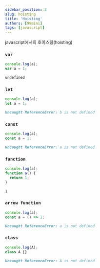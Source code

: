 ```yaml
---
sidebar_position: 2
slug: hoisting
title: 'Hoisting'
authors: [99mini]
tags: [javascript]
---
```


javascript에서의 호이스팅(hoisting)

### `var`

```javascript title="var"
console.log(a);
var a = 1;
```

```md title="var output"
undefined
```

### `let`

```javascript title="let"
console.log(a);
let a = 1;
```

```md title="let output"
Uncaught ReferenceError: b is not defined
```

### `const`

```javascript title="const"
console.log(a);
const a = 1;
```

```md title="const output"
Uncaught ReferenceError: a is not defined
```

### `function`

```javascript title="function"
console.log(a);
function a() {
  return 1;
}
```

```md title="function output"
1
```

### `arrow function`

```javascript title="arrow function"
console.log(a);
const a = () => 1;
```

```md title="arrow function output"
Uncaught ReferenceError: a is not defined
```

### `class`

```javascript title="class"
console.log(A);
class A {}
```

```md title="class output"
Uncaught ReferenceError: A is not defined
```

